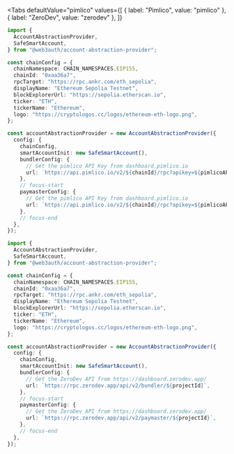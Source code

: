 
<Tabs
defaultValue="pimlico"
values={[
  { label: "Pimlico", value: "pimlico" },
  { label: "ZeroDev", value: "zerodev" },
]}
>

<TabItem value="pimlico">

```ts
import {
  AccountAbstractionProvider,
  SafeSmartAccount,
} from "@web3auth/account-abstraction-provider";

const chainConfig = {
  chainNamespace: CHAIN_NAMESPACES.EIP155,
  chainId: "0xaa36a7",
  rpcTarget: "https://rpc.ankr.com/eth_sepolia",
  displayName: "Ethereum Sepolia Testnet",
  blockExplorerUrl: "https://sepolia.etherscan.io",
  ticker: "ETH",
  tickerName: "Ethereum",
  logo: "https://cryptologos.cc/logos/ethereum-eth-logo.png",
};

const accountAbstractionProvider = new AccountAbstractionProvider({
  config: {
    chainConfig,
    smartAccountInit: new SafeSmartAccount(),
    bundlerConfig: {
      // Get the pimlico API Key from dashboard.pimlico.io
      url: `https://api.pimlico.io/v2/${chainId}/rpc?apikey=${pimlicoAPIKey}`,
    },
    // focus-start
    paymasterConfig: {
      // Get the pimlico API Key from dashboard.pimlico.io
      url: `https://api.pimlico.io/v2/${chainId}/rpc?apikey=${pimlicoAPIKey}`,
    },
    // focus-end
  },
});
```

</TabItem>

<TabItem value="zerodev">

```ts
import {
  AccountAbstractionProvider,
  SafeSmartAccount,
} from "@web3auth/account-abstraction-provider";

const chainConfig = {
  chainNamespace: CHAIN_NAMESPACES.EIP155,
  chainId: "0xaa36a7",
  rpcTarget: "https://rpc.ankr.com/eth_sepolia",
  displayName: "Ethereum Sepolia Testnet",
  blockExplorerUrl: "https://sepolia.etherscan.io",
  ticker: "ETH",
  tickerName: "Ethereum",
  logo: "https://cryptologos.cc/logos/ethereum-eth-logo.png",
};

const accountAbstractionProvider = new AccountAbstractionProvider({
  config: {
    chainConfig,
    smartAccountInit: new SafeSmartAccount(),
    bundlerConfig: {
      // Get the ZeroDev API from https://dashboard.zerodev.app/
      url: `https://rpc.zerodev.app/api/v2/bundler/${projectId}`,
    },
    // focus-start
    paymasterConfig: {
      // Get the ZeroDev API from https://dashboard.zerodev.app/
      url: `https://rpc.zerodev.app/api/v2/paymaster/${projectId}`,
    },
    // focus-end
  },
});
```

</TabItem>
</Tabs>
